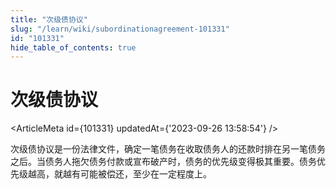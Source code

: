 ```yaml
---
title: "次级债协议"
slug: "/learn/wiki/subordinationagreement-101331"
id: "101331"
hide_table_of_contents: true
---
```



# 次级债协议

<ArticleMeta id={101331} updatedAt={'2023-09-26 13:58:54'} />
<div className='border-solid border-b border-t-0 my-4 border-[var(--ifm-color-gray-300)]' />

次级债协议是一份法律文件，确定一笔债务在收取债务人的还款时排在另一笔债务之后。当债务人拖欠债务付款或宣布破产时，债务的优先级变得极其重要。债务优先级越高，就越有可能被偿还，至少在一定程度上。
